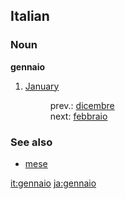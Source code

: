 ==Italian==
===Noun===
'''gennaio'''

#[[January]]
#:prev.: [[dicembre]]
#:next: [[febbraio]]

===See also===
*[[mese]]
[[it:gennaio]] [[ja:gennaio]]